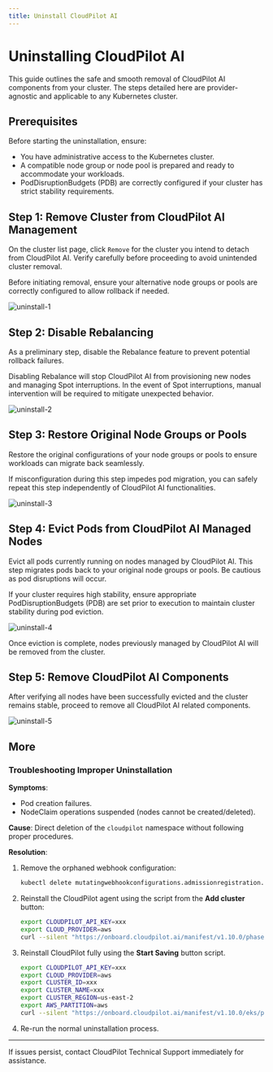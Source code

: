 ```yaml
---
title: Uninstall CloudPilot AI
---
```



# Uninstalling CloudPilot AI

This guide outlines the safe and smooth removal of CloudPilot AI components from your cluster. The steps detailed here are provider-agnostic and applicable to any Kubernetes cluster.

## Prerequisites

Before starting the uninstallation, ensure:
- You have administrative access to the Kubernetes cluster.
- A compatible node group or node pool is prepared and ready to accommodate your workloads.
- PodDisruptionBudgets (PDB) are correctly configured if your cluster has strict stability requirements.

## Step 1: Remove Cluster from CloudPilot AI Management

On the cluster list page, click `Remove` for the cluster you intend to detach from CloudPilot AI. Verify carefully before proceeding to avoid unintended cluster removal.

Before initiating removal, ensure your alternative node groups or pools are correctly configured to allow rollback if needed.

![uninstall-1](./img/uninstall_1.png)

## Step 2: Disable Rebalancing

As a preliminary step, disable the Rebalance feature to prevent potential rollback failures.

<Callout type="info">
    Disabling Rebalance will stop CloudPilot AI from provisioning new nodes and managing Spot interruptions. In the event of Spot interruptions, manual intervention will be required to mitigate unexpected behavior.
</Callout>

![uninstall-2](./img/uninstall_2.png)

## Step 3: Restore Original Node Groups or Pools

Restore the original configurations of your node groups or pools to ensure workloads can migrate back seamlessly.

<Callout type="info">
    If misconfiguration during this step impedes pod migration, you can safely repeat this step independently of CloudPilot AI functionalities.
</Callout>

![uninstall-3](./img/uninstall_3.png)

## Step 4: Evict Pods from CloudPilot AI Managed Nodes

Evict all pods currently running on nodes managed by CloudPilot AI. This step migrates pods back to your original node groups or pools. Be cautious as pod disruptions will occur.

<Callout type="warning">
    If your cluster requires high stability, ensure appropriate PodDisruptionBudgets (PDB) are set prior to execution to maintain cluster stability during pod eviction.
</Callout>

![uninstall-4](./img/uninstall_4.png)

Once eviction is complete, nodes previously managed by CloudPilot AI will be removed from the cluster.

## Step 5: Remove CloudPilot AI Components

After verifying all nodes have been successfully evicted and the cluster remains stable, proceed to remove all CloudPilot AI related components.

![uninstall-5](./img/uninstall_5.png)

## More

### Troubleshooting Improper Uninstallation
**Symptoms**:
- Pod creation failures.
- NodeClaim operations suspended (nodes cannot be created/deleted).

**Cause**: Direct deletion of the `cloudpilot` namespace without following proper procedures.

**Resolution**:
1. Remove the orphaned webhook configuration:
   ```bash
   kubectl delete mutatingwebhookconfigurations.admissionregistration.k8s.io cloudpilot-webhook
   ```
2. Reinstall the CloudPilot agent using the script from the **Add cluster** button:
   ```bash
   export CLOUDPILOT_API_KEY=xxx
   export CLOUD_PROVIDER=aws
   curl --silent "https://onboard.cloudpilot.ai/manifest/v1.10.0/phase1/cloudpilot-agent.yaml" | envsubst | kubectl apply -f -
   ```
3. Reinstall CloudPilot fully using the **Start Saving** button script.
   ```bash
   export CLOUDPILOT_API_KEY=xxx
   export CLOUD_PROVIDER=aws
   export CLUSTER_ID=xxx
   export CLUSTER_NAME=xxx
   export CLUSTER_REGION=us-east-2
   export AWS_PARTITION=aws
   curl --silent "https://onboard.cloudpilot.ai/manifest/v1.10.0/eks/phase2/install.sh" | bash
   ```
4. Re-run the normal uninstallation process.

---

If issues persist, contact CloudPilot Technical Support immediately for assistance.
